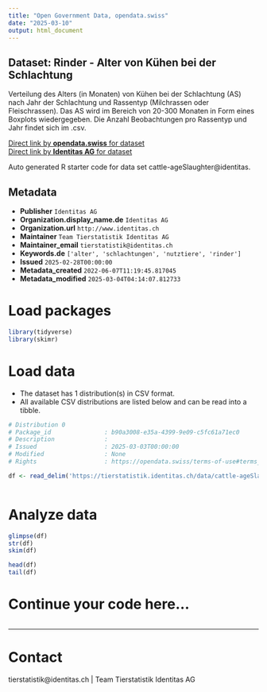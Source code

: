 ```yaml
---
title: "Open Government Data, opendata.swiss"
date: "2025-03-10"
output: html_document
---
```


## Dataset: Rinder - Alter von Kühen bei der Schlachtung

Verteilung des Alters (in Monaten) von Kühen bei der Schlachtung (AS) nach Jahr der Schlachtung und Rassentyp (Milchrassen oder Fleischrassen). Das AS wird im Bereich von 20-300 Monaten in Form eines Boxplots wiedergegeben. Die Anzahl Beobachtungen pro Rassentyp und Jahr findet sich im .csv.

[Direct link by **opendata.swiss** for dataset](https://opendata.swiss/de/dataset/rinder-alter-von-kuhen-bei-der-schlachtung)<br>
[Direct link by **Identitas AG** for dataset](https://tierstatistik.identitas.ch/)

Auto generated R starter code for data set cattle-ageSlaughter@identitas.

## Metadata

- **Publisher** `Identitas AG`
- **Organization.display_name.de** `Identitas AG`
- **Organization.url** `http://www.identitas.ch`
- **Maintainer** `Team Tierstatistik Identitas AG`
- **Maintainer_email** `tierstatistik@identitas.ch`
- **Keywords.de** `['alter', 'schlachtungen', 'nutztiere', 'rinder']`
- **Issued** `2025-02-28T00:00:00`
- **Metadata_created** `2022-06-07T11:19:45.817045`
- **Metadata_modified** `2025-03-04T04:14:07.812733`


# Load packages

```r

library(tidyverse)
library(skimr)

```

# Load data

-   The dataset has 1 distribution(s) in CSV format.
-   All available CSV distributions are listed below and can be read into a tibble.

```r

# Distribution 0
# Package_id               : b90a3008-e35a-4399-9e09-c5fc61a71ec0
# Description              : 
# Issued                   : 2025-03-03T00:00:00
# Modified                 : None
# Rights                   : https://opendata.swiss/terms-of-use#terms_by

df <- read_delim('https://tierstatistik.identitas.ch/data/cattle-ageSlaughter.csv')



```

# Analyze data

```r

glimpse(df)
str(df)
skim(df)

head(df)
tail(df)

```

# Continue your code here...

```r

```

------------------------------------------------------------------------

# Contact

tierstatistik@identitas.ch | Team Tierstatistik Identitas AG
